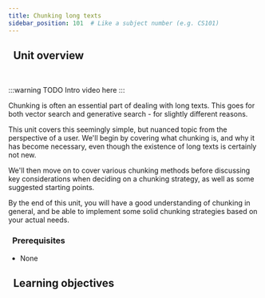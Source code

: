 ```yaml
---
title: Chunking long texts
sidebar_position: 101  # Like a subject number (e.g. CS101)
---
```


## <i class="fa-solid fa-chalkboard-user"></i>&nbsp;&nbsp;Unit overview


<!-- <ReactPlayer url='https://youtu.be/FU7l5pr2FmU' controls='true'/> -->
<br/>

:::warning TODO
Intro video here
:::

<!-- Provide context for this course, in addition to the concrete learning goals and outcomes. Why would someone want to do this unit? -->

Chunking is often an essential part of dealing with long texts. This goes for both vector search and generative search - for slightly different reasons.

This unit covers this seemingly simple, but nuanced topic from the perspective of a user. We'll begin by covering what chunking is, and why it has become necessary, even though the existence of long texts is certainly not new.

We'll then move on to cover various chunking methods before discussing key considerations when deciding on a chunking strategy, as well as some suggested starting points.

By the end of this unit, you will have a good understanding of chunking in general, and be able to implement some solid chunking strategies based on your actual needs.

### <i class="fa-solid fa-clipboard-list-check"></i>&nbsp;&nbsp;Prerequisites

- None

## <i class="fa-solid fa-chalkboard-user"></i>&nbsp;&nbsp;Learning objectives


<LearningGoalsExp />


<LearningGoals unitName="chunking"/>


<GiscusDocComment />
